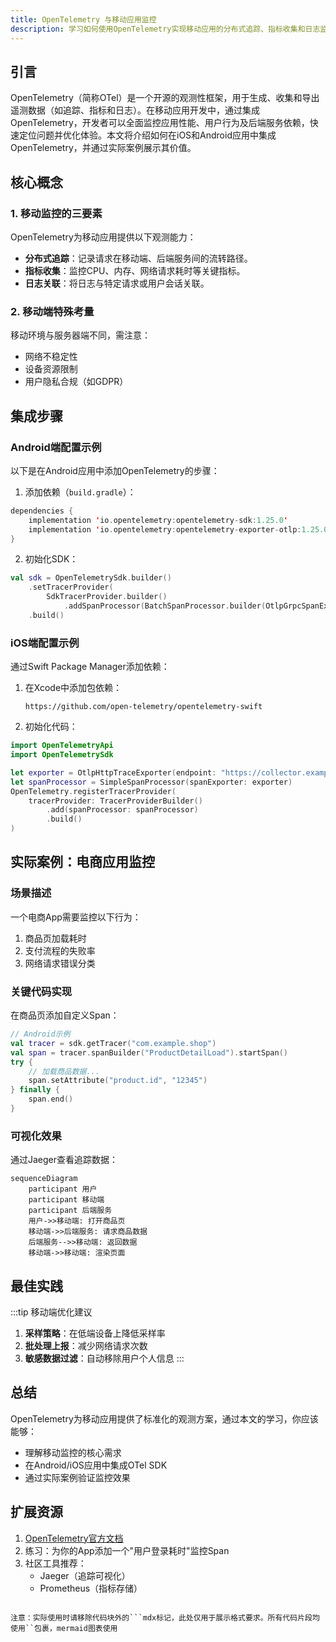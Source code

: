 ```yaml
---
title: OpenTelemetry 与移动应用监控
description: 学习如何使用OpenTelemetry实现移动应用的分布式追踪、指标收集和日志监控，提升应用可观测性。
---
```


## 引言

OpenTelemetry（简称OTel）是一个开源的观测性框架，用于生成、收集和导出遥测数据（如追踪、指标和日志）。在移动应用开发中，通过集成OpenTelemetry，开发者可以全面监控应用性能、用户行为及后端服务依赖，快速定位问题并优化体验。本文将介绍如何在iOS和Android应用中集成OpenTelemetry，并通过实际案例展示其价值。

## 核心概念

### 1. 移动监控的三要素
OpenTelemetry为移动应用提供以下观测能力：
- **分布式追踪**：记录请求在移动端、后端服务间的流转路径。
- **指标收集**：监控CPU、内存、网络请求耗时等关键指标。
- **日志关联**：将日志与特定请求或用户会话关联。

### 2. 移动端特殊考量
移动环境与服务器端不同，需注意：
- 网络不稳定性
- 设备资源限制
- 用户隐私合规（如GDPR）

## 集成步骤

### Android端配置示例
以下是在Android应用中添加OpenTelemetry的步骤：

1. 添加依赖（`build.gradle`）：
```kotlin
dependencies {
    implementation 'io.opentelemetry:opentelemetry-sdk:1.25.0'
    implementation 'io.opentelemetry:opentelemetry-exporter-otlp:1.25.0'
}
```

2. 初始化SDK：
```kotlin
val sdk = OpenTelemetrySdk.builder()
    .setTracerProvider(
        SdkTracerProvider.builder()
            .addSpanProcessor(BatchSpanProcessor.builder(OtlpGrpcSpanExporter.builder().build()).build())
    .build()
```

### iOS端配置示例
通过Swift Package Manager添加依赖：
1. 在Xcode中添加包依赖：
   ```
   https://github.com/open-telemetry/opentelemetry-swift
   ```

2. 初始化代码：
```swift
import OpenTelemetryApi
import OpenTelemetrySdk

let exporter = OtlpHttpTraceExporter(endpoint: "https://collector.example.com")
let spanProcessor = SimpleSpanProcessor(spanExporter: exporter)
OpenTelemetry.registerTracerProvider(
    tracerProvider: TracerProviderBuilder()
        .add(spanProcessor: spanProcessor)
        .build()
)
```

## 实际案例：电商应用监控

### 场景描述
一个电商App需要监控以下行为：
1. 商品页加载耗时
2. 支付流程的失败率
3. 网络请求错误分类

### 关键代码实现
在商品页添加自定义Span：
```kotlin
// Android示例
val tracer = sdk.getTracer("com.example.shop")
val span = tracer.spanBuilder("ProductDetailLoad").startSpan()
try {
    // 加载商品数据...
    span.setAttribute("product.id", "12345")
} finally {
    span.end()
}
```

### 可视化效果
通过Jaeger查看追踪数据：
```mermaid
sequenceDiagram
    participant 用户
    participant 移动端
    participant 后端服务
    用户->>移动端: 打开商品页
    移动端->>后端服务: 请求商品数据
    后端服务-->>移动端: 返回数据
    移动端->>移动端: 渲染页面
```

## 最佳实践

:::tip 移动端优化建议
1. **采样策略**：在低端设备上降低采样率
2. **批处理上报**：减少网络请求次数
3. **敏感数据过滤**：自动移除用户个人信息
:::

## 总结

OpenTelemetry为移动应用提供了标准化的观测方案，通过本文的学习，你应该能够：
- 理解移动监控的核心需求
- 在Android/iOS应用中集成OTel SDK
- 通过实际案例验证监控效果

## 扩展资源

1. [OpenTelemetry官方文档](https://opentelemetry.io/docs/)
2. 练习：为你的App添加一个"用户登录耗时"监控Span
3. 社区工具推荐：
   - Jaeger（追踪可视化）
   - Prometheus（指标存储）
``` 

注意：实际使用时请移除代码块外的```mdx标记，此处仅用于展示格式要求。所有代码片段均使用``包裹，mermaid图表使用